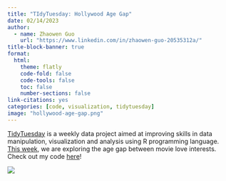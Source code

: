 ```yaml
---
title: "TIdyTuesday: Hollywood Age Gap"
date: 02/14/2023
author:
  - name: Zhaowen Guo
    url: "https://www.linkedin.com/in/zhaowen-guo-20535312a/"
title-block-banner: true
format:
  html:
    theme: flatly
    code-fold: false
    code-tools: false
    toc: false
    number-sections: false
link-citations: yes
categories: [code, visualization, tidytuesday]
image: "hollywood-age-gap.png"
---
```


[TidyTuesday](https://github.com/rfordatascience/tidytuesday) is a weekly data project aimed at improving skills in data manipulation, visualization and analysis using R programming language. [This week](https://github.com/rfordatascience/tidytuesday/blob/master/data/2023/2023-02-14/readme.md), we are exploring the age gap between movie love interests. Check out my code [here](https://github.com/zwguo95/TidyTuesday/tree/main/2023/0214)!

![](hollywood-age-gap.png)
